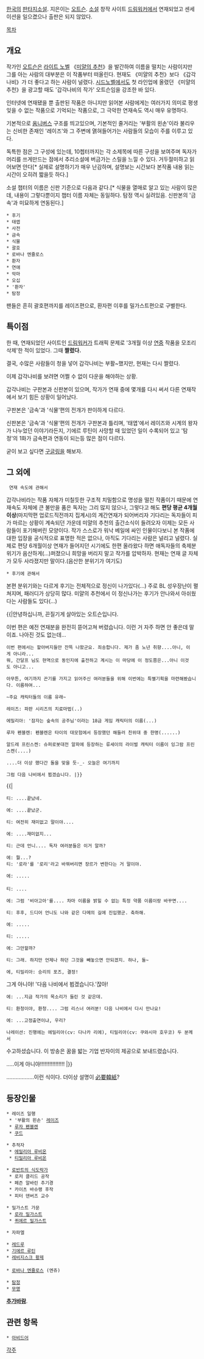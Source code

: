 [[한국]]의 [[판타지소설]]. 지은이는 [[오트슨]]. [[소설]] 창작 사이트 [[드림워커]]에서 연재되었고 센세이션을 일으켰으나 출판은 되지 않았다.

[[목차]]
== 개요 ==
작가인 [[오트슨]]은 [[라이트 노벨]] 《[[미얄의 추천]]》을 발간하여 이름을 떨치는 사람이지만 그를 아는 사람의 대부분은 이 작품부터 떠올린다. 현재도 《미얄의 추천》보다 《갑각나비》가 더 좋다고 하는 사람이 널렸다. [[시드노벨]]에서도 첫 라인업에 올렸던 《미얄의 추천》을 광고할 때도 '갑각나비의 작가' 오트슨임을 강조한 바 있다.

인터넷에 연재됐을 뿐 출판된 작품은 아니지만 읽어본 사람에게는 여러가지 의미로 평생 잊을 수 없는 작품으로 기억되는 작품으로, 그 극악한 연재속도 역시 매우 유명하다.

기본적으로 [[옴니버스]] 구조를 띄고있으며, 기본적인 줄거리는 '부활의 왼손'이라 불리우는 신비한 존재인 '레이즈'와 그 주변에 엵혀들어가는 사람들의 모습이 주를 이루고 있다.

독특한 점은 그 구성에 있는데, 10쳅터까지는 각 소제목에 따른 구성을 보여주며 독자가 머리를 쓰게만드는 점에서 추리소설에 버금가는 스릴을 느낄 수 있다. 거두절미하고 읽어보면 안다[* 실제로 설명하기가 매우 난감하며, 설명보는 시간보다 본작품 내용 읽는 시간이 오히려 짧을듯 하다.]

소설 챕터의 이름은 신판 기준으로 다음과 같다.[* 식물을 열매로 알고 있는 사람이 많은데, 내용이 그렇다뿐이지 챕터 이름 자체는 동일하다. 탐정 역시 실려있음. 신판본의 '금속'과 미묘하게 연동된다.]

 * 후기
 * 태엽
 * 사전
 * 금속
 * 식물
 * 괄호
 * 로바나 엔쥴로스
 * 환자
 * 연애
 * 악마
 * 오십
 * '환자'
 * 탐정

팬들은 흔히 괄호편까지를 레이즈편으로, 환자편 이후를 밀가스트편으로 구별한다.

== 특이점 ==
한 때, 연재되었던 사이트인 [[드림워커]]가 트래픽 문제로 '3개월 이상 [[연중]] 작품을 모조리 삭제'한 적이 있었다. 그때 '''짤렸다.'''

결국, 수많은 사람들이 청을 넣어 갑각나비는 부활~했지만, 현재는 다시 짤렸다.

이제 갑각나비를 보려면 어쩔 수 없이 다운을 해야하는 상황.


갑각나비는 구판본과 신판본이 있으며, 작가가 연재 중에 몇개를 다시 써서 다른 연재작에서 보기 힘든 상황이 일어났다. 

구판본은 '금속'과 '식물'편의 전개가 판이하게 다르다.

신판본은 '금속'과 '식물'편의 전개가 구판본과 틀리며, '태엽'에서 레이즈와 시계의 왕자가 나누었던 이야기라든지, 기에르 루틴이 사망할 때 있었던 일이 수록되어 있고 '탐정'의 1화가 금속편과 연동이 되는등 많은 점이 다르다.

굳이 보고 싶다면 [[구글링]]을 해보자.

== 그 외에 ==
  연재 속도에 관해서
갑각나비라는 작품 자체가 미칠듯한 구조적 치밀함으로 명성을 떨친 작품이기 때문에 연재속도 자체에 큰 불만을 품은 독자는 그리 많지 않으나, 그렇다고 해도 '''편당 평균 4개월 이상'''(마지막편 업로드직전까지 집계시)의 계간연재가 되어버리자 기다리는 독자들이 피가 마르는 상황이 계속되던 가운데 미얄의 추천의 출간소식이 들려오자 이제는 모든 사람들이 포기해버린 모양이다. 작가 스스로가 워낙 베일에 싸인 인물이다보니 본 작품에 대한 입장을 공식적으로 표명한 적은 없으나, 아직도 기다리는 사람은 널리고 널렸다.
실제로 편당 6개월이상 연재가 들어지던 시기에도 한편 올라왔다 하면 애독자들의 축제분위기가 음산하게(...)퍼졌으니 희망을 버리지 말고 작가를 압박하자. 현재는 연재 글 자체가 모두 사라졌지만 말이다.(음산한 분위기가 여기도)

 * 후기에 관해서
본편 분위기와는 다르게 후기는 전체적으로 정신이 나가있다(...)
주로 BL 성우장난이 펼쳐지며, 패러디가 상당히 많다.
미얄의 추천에서 이 정신나가는 후기가 안나와서 아쉬웠다는 사람들도 있다(...)

{{|안녕하십니까, 끈질기게 살아있는 오트슨입니다.

이번 편은 예전 연재분을 완전히 뜯어고쳐 버렸습니다. 이런 거 자주 하면 안 좋은데 말이죠. 나아진 것도 없는데...

 이번 편에서는 할아버지들만 잔뜩 나왔군요. 죄송합니다. 제가 좀 노년 취향....아니, 이게 아니라...
 뭐, 간달프 님도 현역으로 동인지에 출전하고 계시는 이 마당에 이 정도쯤은...아니 이것도 아니고...

 아무튼, 여기까지 끈기를 가지고 읽어주신 여러분들을 위해 이번에는 특별기획을 마련해봤습니다. 이름하여...

 ~주요 캐릭터들의 이름 유래~

 레이즈: 파판 시리즈의 치료마법(..)

 에밀리아: '잠자는 숲속의 공주님'이라는 18금 게임 캐릭터의 이름(...)

 루자 펜블렌: 펜블렌은 타이의 대모험에서 등장했던 해들러 친위대 중 한명(......)

 알드레 프린스켄: 슈퍼로봇대전 알파에 등장하는 류세이의 라이벌 캐릭터 이름이 잉그람 프린스켄(....)


 ....더 이상 했다간 돌을 맞을 듯-_- 오늘은 여기까지

 그럼 다음 나비에서 뵙겠습니다. |}}

{{|

 티: ....끝났네.

 에: ....끝났군.

 티: 여전히 재미없고 말이야....

 에: ....재미없지...

 티: 근데 언니.... 독자 여러분들은 이거 알까?

 에: 뭘...?
 티: '로라'를 '로리'라고 바꿔버리면 장르가 변한다는 거 말이야.

 에: .....
 
 티: ....

 에: 그럼 '비아고아'를.... 차마 이름을 밝힐 수 없는 특정 약품 이름이랑 바꾸면....

 티: 후후, 드디어 언니도 나와 같은 다메의 길에 진입했군. 축하해.

 에: .....

 티: .....

 에: 그만할까?

 티: 그래. 하지만 언제나 하던 그것을 빼놓으면 안되겠지. 하나, 둘~

 에, 티밀리아: 승리의 포즈, 결정!

그게 아니야! '다음 나비에서 뵙겠습니다.'잖아!

 에: ...지금 작가의 목소리가 들린 것 같은데.

 티: 환청이야, 환청.... 그럼 리스너 여러분! 다음 나비에서 다시 만나요!

 에: ...고정출연이냐, 우리?


 나레이션: 진행에는 에밀리아(cv: 다나카 리에), 티밀리아(cv: 쿠와시마 호우코) 두 분께서 
수고하셨습니다. 이 방송은 꿈을 밟는 기업 반자이의 제공으로 보내드렸습니다. 


.....이게 아니야!!!!!!!!!!!!!!!!
|}}

..................이런 식이다. 더이상 설명이 [[必要韓紙]]?

== 등장인물 ==
 * 레이즈 일행
  * '부활의 왼손' [[레이즈]]
  * [[루자 펜블렌]]
  * [[쿠드]]

 * 추적자
  * [[에밀리아 루비온]]
  * [[티밀리아 루비온]]

 * [[로반트의 식도락가]]
  * 로저 클리드 공작
  * 페즌 알바린 추기경
  * 카이츠 바슈랭 후작
  * 피터 덴버즈 교수

 * 밀가스트 가문
  * [[로라 밀가스트]]
  * [[퀴에르 밀가스트]]

 * 자파엘

 * [[레드루]]
 * [[기에르 루틴]]
 * [[레비지스크 황제]]
 
 * [[로바나 엔쥴로스]] (엔쥬)

 * [[탐정]]
 * [[무명]]

'''[[추가바람]]'''.

== 관련 항목 ==
 * [[아비드어]]

[[각주]]
